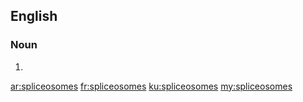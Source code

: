 ==English==

===Noun===
{{head|en|plural}}

# {{plural of|spliceosome|lang=en|nocat=1}}

[[ar:spliceosomes]]
[[fr:spliceosomes]]
[[ku:spliceosomes]]
[[my:spliceosomes]]
